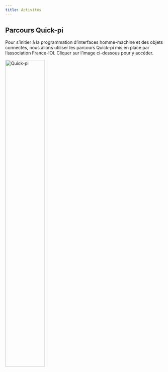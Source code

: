 ---
title: Activités
---

## Parcours Quick-pi

Pour s'initier à la programmation d'interfaces homme-machine et des objets connectés, nous allons utiliser les parcours Quick-pi mis en place par l'association France-IOI. Cliquer sur l'image ci-dessous pour y accéder.

<a href = "https://amazon.quick-pi.org/" target="_blank"> ![Quick-pi](quick-pi.png){width=50%} </a>
